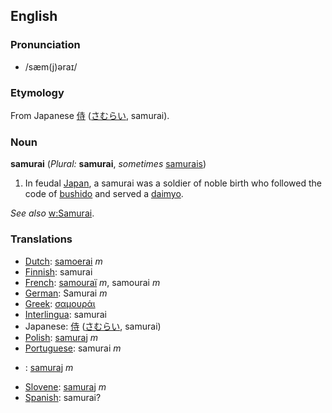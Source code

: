 ==English==
===Pronunciation===
*/sæm(j)əraɪ/
===Etymology===
From Japanese [[侍]] ([[さむらい]], samurai).
===Noun===
'''samurai''' (''Plural:'' '''samurai''', ''sometimes'' [[samurais]])

#In feudal [[Japan]], a samurai was a soldier of noble birth who followed the code of [[bushido]] and served a [[daimyo]].

''See also'' [[w:Samurai]].

===Translations===
*[[Dutch]]: [[samoerai]] ''m''
*[[Finnish]]: samurai
*[[French]]: [[samouraï]] ''m'', samourai ''m''
*[[German]]: Samurai ''m''
*[[Greek]]: [[σαμουράι]]
*[[Interlingua]]: samurai
*Japanese: [[侍]] ([[さむらい]], samurai)
*[[Polish]]: [[samuraj]] ''m''
*[[Portuguese]]: samurai ''m''
*{{sk}}: [[samuraj#Slovak|samuraj]] ''m''
*[[Slovene]]: [[samuraj]] ''m''
*[[Spanish]]: samurai?